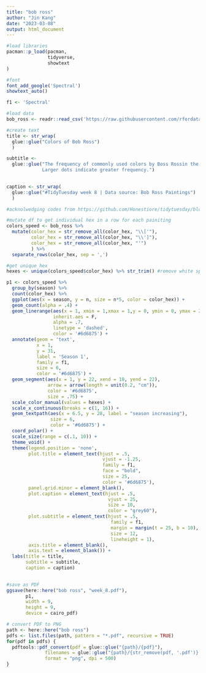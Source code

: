 ```yaml
---
title: "bob ross"
author: "Jin Kang"
date: "2023-03-08"
output: html_document
---
```


```r
#load libraries
pacman::p_load(pacman,      
               tidyverse,
               showtext
)

#font
font_add_google('Spectral')
showtext_auto()

f1 <- 'Spectral'

#load data
bob_ross <- readr::read_csv('https://raw.githubusercontent.com/rfordatascience/tidytuesday/master/data/2023/2023-02-21/bob_ross.csv')

#create text
title <- str_wrap(
  glue::glue("Colors of Bob Ross")
  )

subtitle <-  
  glue::glue("The frequency of commonly used colors by Boss Rossin the TV show The Joy of Painting across 31 seasons. 
             Larger dots indicate greater frequency.")
  

caption <- str_wrap(
  glue::glue("#TidyTuesday week 8 | Data source: Bob Ross Paintings")
  )
```

```r
#acknolwedging codes from https://github.com/Honestiore/tidytuesday/blob/main/2023/week8/week8.R

#mutate df to get individual hex in a row for each painiting
colors_speed <- bob_ross %>%
  mutate(color_hex = str_remove_all(color_hex, "\\['"),
         color_hex = str_remove_all(color_hex, "\\']"),
         color_hex = str_remove_all(color_hex, "'")
         ) %>%
  separate_rows(color_hex, sep = ',')

#get unique hex
hexes <- unique(colors_speed$color_hex) %>% str_trim() #remove white space
```

```r
p1 <- colors_speed %>%
  group_by(season) %>%
  count(color_hex) %>% 
  ggplot(aes(x = season, y = n, size = n*5, color = color_hex)) +
  geom_count(alpha = .4) +
  geom_linerange(aes(x = 1, xmin = 1,xmax = 1,y = 0, ymin = 0, ymax = 26),
                 inherit.aes = F, 
                 alpha = .7, 
                 linetype = 'dashed', 
                 color = '#6d6875') +
  annotate(geom = 'text', 
           x = 1, 
           y = 31, 
           label = 'Season 1', 
           family = f1, 
           size = 6, 
           color = '#6d6875') +
  geom_segment(aes(x = 1, y = 22, xend = 10, yend = 22),
               arrow = arrow(length = unit(0.2, "cm")), 
               color = '#6d6875', 
               size = .75) +
  scale_color_manual(values = hexes) +
  scale_x_continuous(breaks = c(1, 16)) +
  geom_textpath(aes(x = 6.5, y = 28, label = "season increasing"), 
                size = 6, 
                color = '#6d6875') + 
  coord_polar() +
  scale_size(range = c(.1, 10)) +
  theme_void() +
  theme(legend.position = 'none',
        plot.title = element_text(hjust = .5, 
                                   vjust = -1.25, 
                                   family = f1, 
                                   face = "bold", 
                                   size = 25, 
                                   color = '#6d6875'),
        panel.grid.minor = element_blank(),
        plot.caption = element_text(hjust = .5, 
                                     vjust = 25, 
                                     size = 10, 
                                     color = "grey60"),
        plot.subtitle = element_text(hjust = .5,
                                      family = f1,
                                      margin = margin(t = 25, b = 10),
                                      size = 12,
                                      lineheight = 1),
        axis.title = element_blank(),
        axis.text = element_blank()) +
  labs(title = title,
       subtitle = subtitle,
       caption = caption)
  
```

```r
#save as PDF
ggsave(here::here("bob ross", "week_8.pdf"),
       p1, 
       width = 9,
       height = 9,
       device = cairo_pdf)

# convert PDF to PNG
path <- here::here("bob ross")
pdfs <- list.files(path, pattern = "*.pdf", recursive = TRUE)
for(pdf in pdfs) {
  pdftools::pdf_convert(pdf = glue::glue("{path}/{pdf}"), 
              filenames = glue::glue("{path}/{str_remove(pdf, '.pdf')}.png"),
              format = "png", dpi = 500)
}
```

